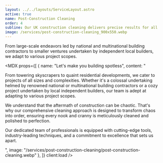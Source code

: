 ```yaml
---
layout: ../../layouts/ServiceLayout.astro
active: true
name: Post-Construction Cleaning
order: 4
subline: Our UK construction cleaning delivers precise results for all projects, from major national contracts to small local builds, tailored to every scope.
image: /services/post-construction-cleaning_900x550.webp
---
```



From large-scale endeavors led by national and multinational building contractors to smaller ventures undertaken by independent local builders, we adapt to various project scopes.

<MDX props={[
  {
    name: "Let's make you building spotless",
    content: "<p>From towering skyscrapers to quaint residential developments, we cater to projects of all sizes and complexities. Whether it's a colossal undertaking helmed by renowned national or multinational building contractors or a cozy project undertaken by local independent builders, our team is adept at adapting to various project scopes.</p><p>We understand that the aftermath of construction can be chaotic. That's why our comprehensive cleaning approach is designed to transform chaos into order, ensuring every nook and cranny is meticulously cleaned and polished to perfection.</p><p>Our dedicated team of professionals is equipped with cutting-edge tools, industry-leading techniques, and a commitment to excellence that sets us apart.</p>",
    image: "/services/post-construction-cleaning/post-construction-cleaning.webp"
  },
]} client:load />